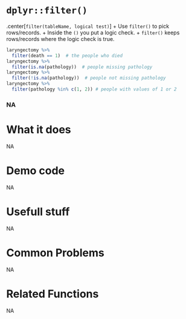 # [`dplyr::filter()`]{.blue}
.center[[`filter`]{.blue}`(tableName, logical test)`]
+ Use [`filter()`]{.blue} to pick rows/records.
+ Inside the [`()`]{.blue} you put a logic check. 
+ [`filter()`]{.blue} keeps rows/records where the logic check is true.  
```r
laryngectomy %>%
  filter(death == 1)  # the people who died
laryngectomy %>%
  filter(is.na(pathology))  # people missing pathology
laryngectomy %>%
  filter(!is.na(pathology))  # people not missing pathology
laryngectomy %>%
  filter(pathology %in% c(1, 2)) # people with values of 1 or 2
```
 
 
### NA{.center} 
 
# What it does 
NA  
 
# Demo code 
NA  
 
# Usefull stuff 
NA  
 
# Common Problems 
NA  
 
# Related Functions 
NA  
